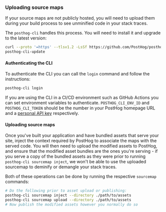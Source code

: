 ### Uploading source maps

If your source maps are not publicly hosted, you will need to upload them during your build process to see unminified code in your stack traces.

The `posthog-cli` handles this process. You will need to install it and upgrade to the latest version:

```bash
curl --proto '=https' --tlsv1.2 -LsSf https://github.com/PostHog/posthog/releases/download/posthog-cli-v0.0.4/posthog-cli-installer.sh | sh
posthog-cli-update
```

#### Authenticating the CLI

To authenticate the CLI you can call the `login` command and follow the instructions:

```bash
posthog-cli login
```

If you are using the CLI in a CI/CD environment such as GitHub Actions you can set environment variables to authenticate. `POSTHOG_CLI_ENV_ID` and `POSTHOG_CLI_TOKEN` should be the number in your PostHog homepage URL and a [personal API key](/docs/api#private-endpoint-authentication) respectively.

#### Uploading source maps

Once you've built your application and have bundled assets that serve your site, inject the context required by PostHog to associate the maps with the served code. You will then need to upload the modified assets to PostHog, and ensure that the modified asset bundles are the ones you're serving - if you serve a copy of the bundled assets as they were prior to running `posthog-cli sourcemap inject`, we won't be able to use the uploaded sourcemap to deminify or demangle your stack traces.

Both of these operations can be done by running the respective `sourcemap` commands:

```bash
# Do the following prior to asset upload or publishing:
posthog-cli sourcemap inject --directory ./path/to/assets
posthog-cli sourcemap upload --directory ./path/to/assets
# Now publish the modified assets however you normally do so
```
